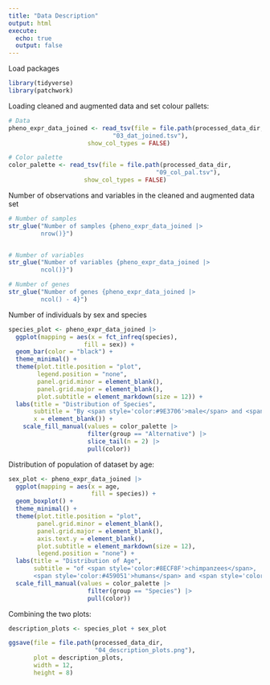 ```yaml
---
title: "Data Description"
output: html
execute:
  echo: true
  output: false
---
```


Load packages

```r
library(tidyverse)
library(patchwork)
```

Loading cleaned and augmented data and set colour pallets:

```r
# Data
pheno_expr_data_joined <- read_tsv(file = file.path(processed_data_dir,
                             "03_dat_joined.tsv"),
                      show_col_types = FALSE)

# Color palette
color_palette <- read_tsv(file = file.path(processed_data_dir,
                                         "09_col_pal.tsv"),
                     show_col_types = FALSE)
```

Number of observations and variables in the cleaned and augmented data set

```r
# Number of samples
str_glue("Number of samples {pheno_expr_data_joined |>
         nrow()}")


# Number of variables
str_glue("Number of variables {pheno_expr_data_joined |>
         ncol()}")

# Number of genes
str_glue("Number of genes {pheno_expr_data_joined |>
         ncol() - 4}")
```

Number of individuals by sex and species

```r
species_plot <- pheno_expr_data_joined |>
  ggplot(mapping = aes(x = fct_infreq(species),
                     fill = sex)) +
  geom_bar(color = "black") +
  theme_minimal() +
  theme(plot.title.position = "plot",
        legend.position = "none",
        panel.grid.minor = element_blank(),
        panel.grid.major = element_blank(),
        plot.subtitle = element_markdown(size = 12)) +
  labs(title = "Distribution of Species",
       subtitle = "By <span style='color:#9E3706'>male</span> and <span style='color:#DE580C'>female</span>",
       x = element_blank()) +
    scale_fill_manual(values = color_palette |>
                      filter(group == "Alternative") |>
                      slice_tail(n = 2) |>
                      pull(color))

```

Distribution of population of dataset by age:

```r
sex_plot <- pheno_expr_data_joined |>
  ggplot(mapping = aes(x = age,
                       fill = species)) +
  geom_boxplot() +
  theme_minimal() +
  theme(plot.title.position = "plot",
        panel.grid.minor = element_blank(),
        panel.grid.major = element_blank(),
        axis.text.y = element_blank(),
        plot.subtitle = element_markdown(size = 12),
        legend.position = "none") +
  labs(title = "Distribution of Age",
       subtitle = "of <span style='color:#8ECF8F'>chimpanzees</span>,
       <span style='color:#459051'>humans</span> and <span style='color:#00441B'>macaque</span>") +
  scale_fill_manual(values = color_palette |>
                      filter(group == "Species") |>
                      pull(color))

```

Combining the two plots:

```r
description_plots <- species_plot + sex_plot
```

```r
ggsave(file = file.path(processed_data_dir,
                        "04_description_plots.png"),
       plot = description_plots,
       width = 12,
       height = 8)

```
